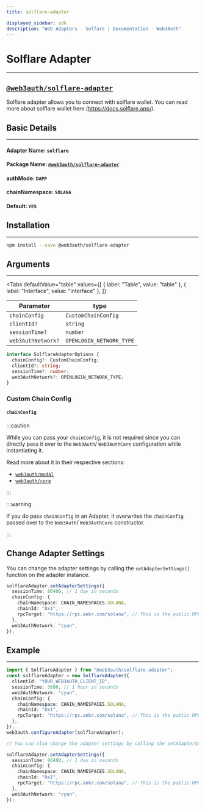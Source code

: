 ```yaml
---
title: solflare-adapter

displayed_sidebar: sdk
description: "Web Adapters - Solfare | Documentation - Web3Auth"
---
```


# Solflare Adapter

---


## [`@web3auth/solflare-adapter`](https://npmjs.com/package/@web3auth/solflare-adapter)

Solflare adapter allows you to connect with solflare wallet. You can read more about solflare wallet here.(https://docs.solflare.app/).

## Basic Details

---

#### Adapter Name: `solflare`

#### Package Name: [`@web3auth/solflare-adapter`](https://npmjs.com/package/@web3auth/solflare-adapter)

#### authMode: `DAPP`

#### chainNamespace: `SOLANA`

#### Default: `YES`

## Installation

---

```bash npm2yarn
npm install --save @web3auth/solflare-adapter
```

## Arguments

---

<Tabs
  defaultValue="table"
  values={[
    { label: "Table", value: "table" },
    { label: "Interface", value: "interface" },
  ]}
>

<TabItem value="table">

| Parameter          | type                     |
| ------------------ | ------------------------ |
| `chainConfig`      | `CustomChainConfig`      |
| `clientId?`        | `string`                 |
| `sessionTime?`     | `number`                 |
| `web3AuthNetwork?` | `OPENLOGIN_NETWORK_TYPE` |

</TabItem>

<TabItem value="interface">

```ts
interface SolflareAdapterOptions {
  chainConfig?: CustomChainConfig;
  clientId?: string;
  sessionTime?: number;
  web3AuthNetwork?: OPENLOGIN_NETWORK_TYPE;
}
```

</TabItem>

</Tabs>

### Custom Chain Config

#### `chainConfig`

:::caution

While you can pass your `chainConfig`, it is not required since you can directly pass it over to the `Web3Auth`/ `Web3AuthCore` configuration while
instantiating it.

Read more about it in their respective sections:

- [`web3auth/modal`](/sdk/web/modal/initialize#adding-a-custom-chain-configuration)
- [`web3auth/core`](/sdk/web/core/initialize#adding-a-custom-chain-configuration)

:::

:::warning

If you do pass `chainConfig` in an Adapter, it overwrites the `chainConfig` passed over to the `Web3Auth`/ `Web3AuthCore` constructor.

:::

## Change Adapter Settings

You can change the adapter settings by calling the `setAdapterSettings()` function on the adapter instance.

```ts
solflareAdapter.setAdapterSettings({
  sessionTime: 86400, // 1 day in seconds
  chainConfig: {
    chainNamespace: CHAIN_NAMESPACES.SOLANA,
    chainId: "0x1",
    rpcTarget: "https://rpc.ankr.com/solana", // This is the public RPC we have added, please pass on your own endpoint while creating an app
  },
  web3AuthNetwork: "cyan",
});
```

## Example

---

```ts
import { SolflareAdapter } from "@web3auth/solflare-adapter";
const solflareAdapter = new SolflareAdapter({
  clientId: "YOUR_WEB3AUTH_CLIENT_ID",
  sessionTime: 3600, // 1 hour in seconds
  web3AuthNetwork: "cyan",
  chainConfig: {
    chainNamespace: CHAIN_NAMESPACES.SOLANA,
    chainId: "0x1",
    rpcTarget: "https://rpc.ankr.com/solana", // This is the public RPC we have added, please pass on your own endpoint while creating an app
  },
});
web3auth.configureAdapter(solflareAdapter);

// You can also change the adapter settings by calling the setAdapterSettings() function on the adapter instance.

solflareAdapter.setAdapterSettings({
  sessionTime: 86400, // 1 day in seconds
  chainConfig: {
    chainNamespace: CHAIN_NAMESPACES.SOLANA,
    chainId: "0x1",
    rpcTarget: "https://rpc.ankr.com/solana", // This is the public RPC we have added, please pass on your own endpoint while creating an app
  },
  web3AuthNetwork: "cyan",
});
```
